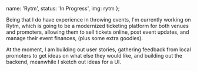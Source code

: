 
  name: 'Rytm',
  status: 'In Progress',
  img: rytm
};

Being that I do have experience in throwing events, I'm currently working on Rytm, which is going to be a modernized ticketing platform for both venues and promoters, allowing them to sell tickets online, post event updates, and manage their event finances, (plus some extra goodies).

At the moment, I am building out user stories, gathering feedback from local promoters to get ideas on what else they would like, and building out the backend, meanwhile I sketch out ideas for a UI.
